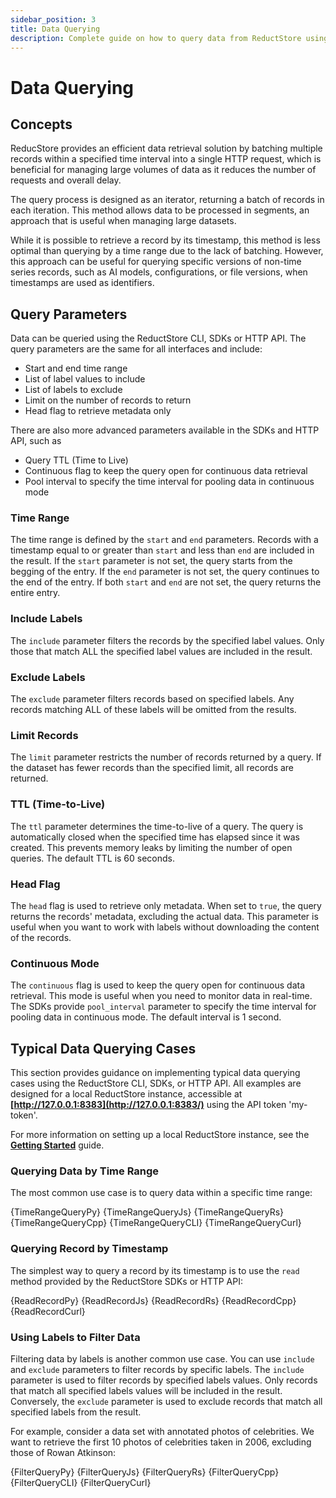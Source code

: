 ```yaml
---
sidebar_position: 3
title: Data Querying
description: Complete guide on how to query data from ReductStore using the CLI, HTTP API, and SDKs.
---
```



<head>
    <link rel="canonical" href="https://www.reduct.store/docs/guides/data-quering"/>
</head>

# Data Querying

## Concepts

ReducStore provides an efficient data retrieval solution by batching multiple records within a specified time interval into a single HTTP request, which is beneficial for managing large volumes of data as it reduces the number of requests and overall delay.

The query process is designed as an iterator, returning a batch of records in each iteration. This method allows data to be processed in segments, an approach that is useful when managing large datasets.

While it is possible to retrieve a record by its timestamp, this method is less optimal than querying by a time range due to the lack of batching. However, this approach can be useful for querying specific versions of non-time series records, such as AI models, configurations, or file versions, when timestamps are used as identifiers.

## Query Parameters

Data can be queried using the ReductStore CLI, SDKs or HTTP API. The query parameters are the same for all interfaces and include:

- Start and end time range
- List of label values to include
- List of labels to exclude
- Limit on the number of records to return
- Head flag to retrieve metadata only

There are also more advanced parameters available in the SDKs and HTTP API, such as

- Query TTL (Time to Live)
- Continuous flag to keep the query open for continuous data retrieval
- Pool interval to specify the time interval for pooling data in continuous mode

### Time Range

The time range is defined by the `start` and `end` parameters. Records with a timestamp equal to or greater than `start` and less than `end` are included in the result. If the `start` parameter is not set, the query starts from the begging of the entry. If the `end` parameter is not set, the query continues to the end of the entry. If both `start` and `end` are not set, the query returns the entire entry.

### Include Labels

The `include` parameter filters the records by the specified label values. Only those that match ALL the specified label values are included in the result.

### Exclude Labels

The `exclude` parameter filters records based on specified labels. Any records matching ALL of these labels will be omitted from the results.

### Limit Records

The `limit` parameter restricts the number of records returned by a query. If the dataset has fewer records than the specified limit, all records are returned.

### TTL (Time-to-Live)

The `ttl` parameter determines the time-to-live of a query. The query is automatically closed when the specified time has elapsed since it was created. This prevents memory leaks by limiting the number of open queries. The default TTL is 60 seconds.
### Head Flag

The `head` flag is used to retrieve only metadata. When set to `true`, the query returns the records' metadata, excluding the actual data. This parameter is useful when you want to work with labels without downloading the content of the records.

### Continuous Mode

The `continuous` flag is used to keep the query open for continuous data retrieval. This mode is useful when you need to monitor data in real-time. The SDKs provide `pool_interval` parameter to specify the time interval for pooling data in continuous mode. The default interval is 1 second.

## Typical Data Querying Cases

This section provides guidance on implementing typical data querying cases using the ReductStore CLI, SDKs, or HTTP API. All examples are designed for a local ReductStore instance, accessible at **[http://127.0.0.1:8383](http://127.0.0.1:8383/)** using the API token 'my-token'.

For more information on setting up a local ReductStore instance, see the **[Getting Started](/docs/getting-started)** guide.

### Querying Data by Time Range

The most common use case is to query data within a specific time range:


<Tabs>
    <TabItem value="Python">
        <CodeBlock language="python">
            {TimeRangeQueryPy}
        </CodeBlock>
    </TabItem>
    <TabItem value="JavaScript">
        <CodeBlock language="javascript">
            {TimeRangeQueryJs}
        </CodeBlock>
    </TabItem>
    <TabItem value="Rust">
        <CodeBlock language="rust">
            {TimeRangeQueryRs}
        </CodeBlock>
    </TabItem>
    <TabItem value="C++">
        <CodeBlock language="cpp">
            {TimeRangeQueryCpp}
        </CodeBlock>
    </TabItem>
    <TabItem value="CLI">
        <CodeBlock language="bash">
            {TimeRangeQueryCLI}
        </CodeBlock>
    </TabItem>
    <TabItem value="Curl">
        <CodeBlock language="bash">
            {TimeRangeQueryCurl}
        </CodeBlock>
    </TabItem>
</Tabs>

### Querying Record by Timestamp

The simplest way to query a record by its timestamp is to use the `read` method provided by the ReductStore SDKs or HTTP API:


<Tabs>
    <TabItem value="Python">
        <CodeBlock language="python">
            {ReadRecordPy}
        </CodeBlock>
    </TabItem>
    <TabItem value="JavaScript">
        <CodeBlock language="javascript">
            {ReadRecordJs}
        </CodeBlock>
    </TabItem>
    <TabItem value="Rust">
        <CodeBlock language="rust">
            {ReadRecordRs}
        </CodeBlock>
    </TabItem>
    <TabItem value="C++">
        <CodeBlock language="cpp">
            {ReadRecordCpp}
        </CodeBlock>
    </TabItem>
    <TabItem value="Curl">
        <CodeBlock language="bash">
            {ReadRecordCurl}
        </CodeBlock>
    </TabItem>
</Tabs>

### Using Labels to Filter Data

Filtering data by labels is another common use case. You can use `include` and `exclude` parameters to filter records by specific labels. The `include` parameter is used to filter records by specified labels values. Only records that match all specified labels values will be included in the result. Conversely, the `exclude` parameter is used to exclude records that match all specified labels from the result.

For example, consider a data set with annotated photos of celebrities. We want to retrieve the first 10 photos of celebrities taken in 2006, excluding those of Rowan Atkinson:


<Tabs>
    <TabItem value="Python">
        <CodeBlock language="python">
            {FilterQueryPy}
        </CodeBlock>
    </TabItem>
    <TabItem value="JavaScript">
        <CodeBlock language="javascript">
            {FilterQueryJs}
        </CodeBlock>
    </TabItem>
    <TabItem value="Rust">
        <CodeBlock language="rust">
            {FilterQueryRs}
        </CodeBlock>
    </TabItem>
    <TabItem value="C++">
        <CodeBlock language="cpp">
            {FilterQueryCpp}
        </CodeBlock>
    </TabItem>
    <TabItem value="CLI">
        <CodeBlock language="bash">
            {FilterQueryCLI}
        </CodeBlock>
    </TabItem>
    <TabItem value="Curl">
        <CodeBlock language="bash">
            {FilterQueryCurl}
        </CodeBlock>
    </TabItem>
</Tabs>

